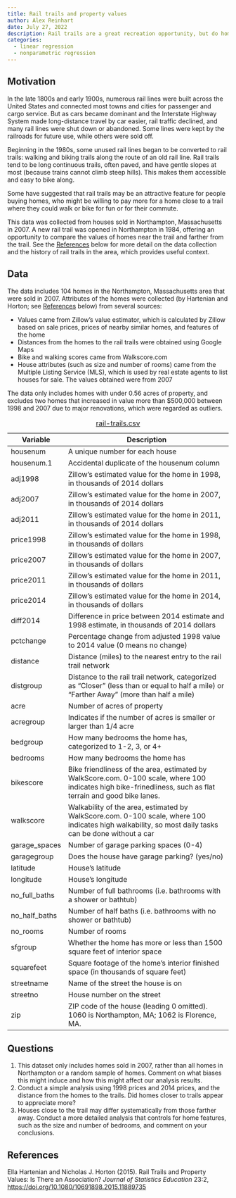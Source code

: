 ```yaml
---
title: Rail trails and property values
author: Alex Reinhart
date: July 27, 2022
description: Rail trails are a great recreation opportunity, but do homes near them rise in value? A retrospective observational study of house values.
categories:
  - linear regression
  - nonparametric regression
---
```


## Motivation

In the late 1800s and early 1900s, numerous rail lines were built across the
United States and connected most towns and cities for passenger and cargo
service. But as cars became dominant and the Interstate Highway System made
long-distance travel by car easier, rail traffic declined, and many rail lines
were shut down or abandoned. Some lines were kept by the railroads for future
use, while others were sold off.

Beginning in the 1980s, some unused rail lines began to be converted to rail
trails: walking and biking trails along the route of an old rail line. Rail
trails tend to be long continuous trails, often paved, and have gentle slopes at
most (because trains cannot climb steep hills). This makes them accessible and
easy to bike along.

Some have suggested that rail trails may be an attractive feature for people
buying homes, who might be willing to pay more for a home close to a trail where
they could walk or bike for fun or for their commute.

This data was collected from houses sold in Northampton, Massachusetts in 2007.
A new rail trail was opened in Northampton in 1984, offering an opportunity to
compare the values of homes near the trail and farther from the trail. See the
[References](#references) below for more detail on the data collection and the
history of rail trails in the area, which provides useful context.

## Data

The data includes 104 homes in the Northampton, Massachusetts area that were
sold in 2007. Attributes of the homes were collected (by Hartenian and Horton;
see [References](#references) below) from several sources:

- Values came from Zillow's value estimator, which is calculated by Zillow based
  on sale prices, prices of nearby similar homes, and features of the home
- Distances from the homes to the rail trails were obtained using Google Maps
- Bike and walking scores came from Walkscore.com
- House attributes (such as size and number of rooms) came from the Multiple
  Listing Service (MLS), which is used by real estate agents to list houses for
  sale. The values obtained were from 2007


The data only includes homes with under 0.56 acres of property, and excludes two
homes that increased in value more than $500,000 between 1998 and 2007 due to
major renovations, which were regarded as outliers.

| Variable | Description |
|----|-------------|
| housenum |	A unique number for each house |
| housenum.1 |	Accidental duplicate of the housenum column |
| adj1998 |	Zillow's estimated value for the home in 1998, in thousands of 2014 dollars |
| adj2007 |	Zillow's estimated value for the home in 2007, in thousands of 2014 dollars |
| adj2011 |	Zillow's estimated value for the home in 2011, in thousands of 2014 dollars |
| price1998 |	Zillow's estimated value for the home in 1998, in thousands of dollars |
| price2007 |	Zillow's estimated value for the home in 2007, in thousands of dollars |
| price2011 |	Zillow's estimated value for the home in 2011, in thousands of dollars |
| price2014 |	Zillow's estimated value for the home in 2014, in thousands of dollars |
| diff2014 |	Difference in price between 2014 estimate and 1998 estimate, in thousands of 2014 dollars |
| pctchange |	Percentage change from adjusted 1998 value to 2014 value (0 means no change) |
| distance |	Distance (miles) to the nearest entry to the rail trail network |
| distgroup |	Distance to the rail trail network, categorized as "Closer" (less than or equal to half a mile) or "Farther Away" (more than half a mile) |
| acre |	Number of acres of property |
| acregroup |	Indicates if the number of acres is smaller or larger than 1/4 acre |
| bedgroup |	How many bedrooms the home has, categorized to 1-2, 3, or 4+ |
| bedrooms |	How many bedrooms the home has |
| bikescore |	Bike friendliness of the area, estimated by WalkScore.com. 0-100 scale, where 100 indicates high bike-frinedliness, such as flat terrain and good bike lanes. |
| walkscore |	Walkability of the area, estimated by WalkScore.com. 0-100 scale, where 100 indicates high walkability, so most daily tasks can be done without a car |
| garage_spaces |	Number of garage parking spaces (0-4) |
| garagegroup |	Does the house have garage parking? (yes/no) |
| latitude |	House's latitude |
| longitude |	House's longitude |
| no_full_baths |	Number of full bathrooms (i.e. bathrooms with a shower or bathtub) |
| no_half_baths |	Number of half baths (i.e. bathrooms with no shower or bathtub) |
| no_rooms |	Number of rooms |
| sfgroup |	Whether the home has more or less than 1500 square feet of interior space |
| squarefeet |	Square footage of the home's interior finished space (in thousands of square feet) |
| streetname |	Name of the street the house is on |
| streetno |	House number on the street |
| zip |	ZIP code of the house (leading 0 omitted). 1060 is Northampton, MA; 1062 is Florence, MA.  |

: [rail-trails.csv](../data/rail-trails.csv)

## Questions

1. This dataset only includes homes sold in 2007, rather than all homes in
   Northampton or a random sample of homes. Comment on what biases this might
   induce and how this might affect our analysis results.
2. Conduct a simple analysis using 1998 prices and 2014 prices, and the distance
   from the homes to the trails. Did homes closer to trails appear to appreciate
   more?
3. Houses close to the trail may differ systematically from those farther away.
   Conduct a more detailed analysis that controls for home features, such as the
   size and number of bedrooms, and comment on your conclusions.

## References

Ella Hartenian and Nicholas J. Horton (2015). Rail Trails and Property Values:
Is There an Association? *Journal of Statistics Education* 23:2,
<https://doi.org/10.1080/10691898.2015.11889735>
